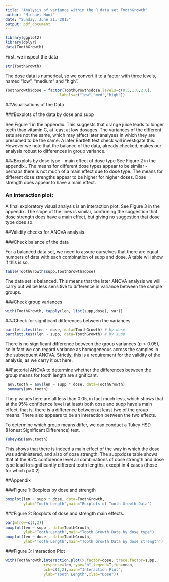 ```yaml
---
title: "Analysis of variance within the R data set ToothGrowth"
author: "Michael Hunt"
date: "Sunday, June 21, 2015"
output: pdf_document
---
```


```r
library(ggplot2)
library(dplyr)
data(ToothGrowth)
```
First, we inspect the data
```r
str(ToothGrowth)
```
The dose data is numerical, so we convert it to a factor with three levels, named "low", "medium" and "high".

```r
ToothGrowth$dose = factor(ToothGrowth$dose,levels=c(0.5,1.0,2.0),
                        labels=c("low","med","high"))
```

##Visualisations of the Data

###Boxplots of the data by dose and supp

See Figure 1 in the appendix. 
This suggests that orange juice leads to longer teeth than vitamin C, at least at low dosages. The variances of the different sets are not the same, which may affect later analyses in which they are presumed to be the same. A later Bartlett test check will investigate this. However we note that the balance of the data, already checked, makes our analysis robust to differences in group variance.

###Boxplots by dose type - main effect of dose type
See Figure 2 in the appendix.. The means for different dose types appear to be similar - perhaps there is not much of a main effect due to dose type. The means for different dose strengths appear to be higher for higher doses. Dose strength does appear to have a main effect.

### An interaction plot:
A final exploratory visual analysis is an interaction plot. See Figure 3 in the appendix. The slope of the lines is similar, confirming the suggestion that dose strength does have a main effect, but giving no suggestion that dose type does so.

##Validity checks for ANOVA analysis

###Check balance of the data

For a balanced data set, we need to assure ourselves that there are equal numbers of data with each combination of supp and dose. A table will show if this is so.

```r
table(ToothGrowth$supp,ToothGrowth$dose)
```
The data set is balanced. This means that the later ANOVA analysis we will carry out wil be less sensitive to difference in variance between the sample groups.

###Check group variances
```r
with(ToothGrowth, tapply(len, list(supp,dose), var))
```
###Check for significant differences between the variances
```r
bartlett.test(len ~ dose, data=ToothGrowth) # by dose
bartlett.test(len ~ supp, data=ToothGrowth) # by supp
```
There is no significant difference between the group variances ($p>0.05$), so in fact we can regard variance as homogeneous across the samples in the subsequent ANOVA. Strictly, this is a requirement for the validity of the analysis, as we carry it out here.

##Factorial ANOVA to determine whether the differences between the group means for tooth length are significant.
```r
 aov.tooth = aov(len ~ supp * dose, data=ToothGrowth)
 summary(aov.tooth)
```
The p values here are all less than $0.05$, in fact much less, which shows that at the 95% confidence level (at least) both dose and supp have a main effect, that is, there is a difference between at least two of the group means. There also appears to be an interaction between the two effects.

To determine which group means differ, we can conduct a Tukey HSD (Honest Significant Difference) test.

```r
TukeyHSD(aov.tooth)
```
This shows that there is indeed a main effect of the way in which the dose was administered, and also of dose strength.
The supp:dose table shows that at the 95% confidence level all combinations of dose strength and dose type lead to significantly different tooth lengths, except in 4 cases (those for which p>0.2)

##Appendix

###Figure 1: Boxplots by dose and strength

```r
boxplot(len ~ supp * dose, data=ToothGrowth,
        ylab="Tooth Length",main="Boxplots of Tooth Growth Data")
```

###Figure 2: Boxplots of dose and strength main effects.

```r
par(mfrow=c(1,2))
boxplot(len ~ supp , data=ToothGrowth,
        ylab="Tooth Length",main="Tooth Growth Data by dose type")
boxplot(len ~ dose , data=ToothGrowth,
        ylab="Tooth Length",main="Tooth Growth Data by dose strength")
```

###Figure 3: Interaction Plot

```r
with(ToothGrowth,interaction.plot(x.factor=dose, trace.factor=supp,
                 response=len,type="b",legend=T,fun=mean,
                 pch=c(1,2),main="Interaction Plot",
                 ylab="Tooth Length",xlab="Dose"))
```
